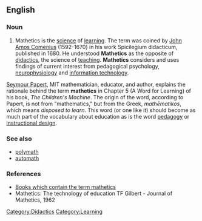 ==English==
{{rfc|copy/pasted from Wikipedia - needs severe pruning and then moving to lowercase}}

===Noun===
{{en-noun|-}}

# Mathetics is the [[science]] of [[learning]]. The term was coined by [[John Amos Comenius]] (1592-1670) in his work Spicilegium didacticum, published in 1680. He understood '''Mathetics''' as the opposite of [[didactics]], the science of [[teaching]]. '''Mathetics''' considers and uses findings of current interest from pedagogical psychology, [[neurophysiology]] and [[information technology]].

[[Seymour Papert]], MIT mathematician, educator, and author, explains the rationale behind the term '''mathetics''' in Chapter 5 (A Word for Learning) of his book, ''The Children's Machine''. The origin of the word, according to Papert, is not from "mathematics," but from the Greek, ''mathēmatikos'', which means ''disposed to learn''. This word (or one like it) should become as much part of the vocabulary about education as is the word [[pedagogy]] or [[instructional design]].

===See also===
* [[polymath]]
* [[automath]]

===References===
* [http://books.google.com/books?q=mathetics&num=100&hl=en Books which contain the term mathetics]
* Mathetics: The technology of education TF Gilbert - Journal of Mathetics, 1962

[[Category:Didactics]]
[[Category:Learning]]